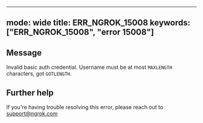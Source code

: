 
---
mode: wide
title: ERR_NGROK_15008
keywords: ["ERR_NGROK_15008", "error 15008"]
---

## Message
Invalid basic auth credential. Username must be at most `MAXLENGTH` characters, got `GOTLENGTH`.




## Further help
If you're having trouble resolving this error, please reach out to [support@ngrok.com](mailto:support@ngrok.com?subject=Help%20with%20ERR_NGROK_15008)


